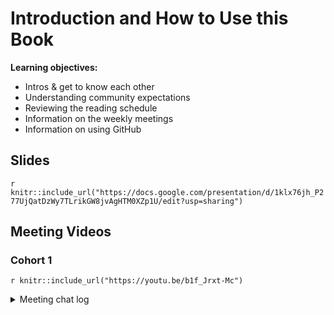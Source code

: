 # Introduction and How to Use this Book

**Learning objectives:**

- Intros & get to know each other
- Understanding community expectations
- Reviewing the reading schedule
- Information on the weekly meetings
- Information on using GitHub

## Slides

`r knitr::include_url("https://docs.google.com/presentation/d/1klx76jh_P277UjQatDzWy7TLrikGW8jvAgHTM0XZp1U/edit?usp=sharing")`

## Meeting Videos

### Cohort 1

`r knitr::include_url("https://youtu.be/b1f_Jrxt-Mc")`

<details>
  <summary> Meeting chat log </summary>
  
```
00:03:53    Morgan Grovenburg:  I saw the book mentioned a DataEdu Slack Channel (https://dataedu.slack.com/). Is that still going/active?

00:05:10    Jon Harmon (jonthegeek):    Yes it is! It's not as active as R4DS, but there are usually discussions happening.

00:05:10    Isabella Velásquez:    Hey Morgan! That’s is actually where the book got started :) There are lots of people on that Slack. I can send an invite link to join if anybody is interested.

00:05:36    Morgan Grovenburg:  Yes I'm interested in an invite!

00:05:40    Rob Lucas:  Me too!

00:06:12    Isabella Velásquez:    Here it is! Let’s work together in Slack! It’s a faster, simpler way to talk shop, share files, and get work done. Join here: https://join.slack.com/t/dataedu/shared_invite/zt-9jkexbww-QxFbexhFoanFicVWaEpyBA

00:16:55    beth.kelly: I prefer the camera too! Sorry.

00:18:23    Isabella Velásquez:    Thanks Beth! Same here, I often feel siloed and I can’t wait to learn from all your work.

00:21:10    Jon Harmon (jonthegeek):    r4ds.io/diseur will take you to the bookdown side of the repo, and allow you to hop over to the GitHub (assuming I set it up correctly)

00:22:04    Layla Bouzoubaa:    John I get a 404

00:22:15    Alyssa Ibarra:  Same here

00:22:47    Ryan Woodbury:  https://github.com/r4ds/bookclub-dsieur

00:23:19    Jon Harmon (jonthegeek):    Hmmm. Evidently it requires https://r4ds.io/dsieur

00:23:35    Jon Harmon (jonthegeek):    ...which might have just solved a bug I've had elsewhere.

00:24:04    Layla Bouzoubaa:    sweeet

00:28:08    beth.kelly: Jon is freezing for everyone else, right?

00:28:12    Morgan Grovenburg:  Yes

00:28:12    Alyssa Ibarra:  I think you’re freezing, Jon

00:28:17    Daniel Jin: Y

00:28:51    Mark LaVenia:   https://github.com/r4ds/bookclub-dsieur

00:29:52    Daniel Jin: 50% this time tho!

00:30:16    Jon Harmon (jonthegeek):    I will talk about this on the Slack evidently 🙃

00:30:28    Isabella Velásquez:    yeah absolutely. Can’t wait to get any feedback!!

00:33:12    Jon Harmon (jonthegeek):    My internet is really bad today, gonna drop off!

00:33:28    Ryan Woodbury:  Thanks for setting this up! See you soon.

00:37:28    Isabella Velásquez:    Yes! And we’ll send a Slack message once we’re done.

00:39:46    Ryan Woodbury:  I listened to a podcast about the Kentucky stats project. It sounded way cool!

00:41:44    beth.kelly: That's great! I'd love to hear about the podcast.

00:42:19    beth.kelly: I love the desks in your background Rob!

00:43:14    Rob Lucas:  Thanks, Beth! They came out of a school in Ohio where my grandfather was a principal.

00:43:28    Isabella Velásquez:    So glad to hear it!!

00:46:12    Michael H:  Ryan E’s podcast About Practice is great

00:46:39    Ryan Woodbury:  ^^ Yes ^^

00:49:38    beth.kelly: So interested in retention in higher ed!

00:51:28    Ryan Woodbury:  Here is the podcast link the “Data Ed Chat”, episode 10 discusses the Kentucky Stats Explorer: https://www.buzzsprout.com/1074286

00:51:45    Ryan Woodbury:  And the “About Practice” podcast with two of the books authors: https://anchor.fm/about-practice/episodes/1-Hypothesis-Testing-for-Kids-is-Basically-Torture-eq0qc6

00:53:48    Morgan Grovenburg:  I think that was everyone

00:54:30    Mark LaVenia:   Thank you! :)

00:54:55    Daniel Jin: Thank you Ryan and Isabella for organizing! Can't wait!

00:55:00    Mark LaVenia:   I'll stick around for that too :)

00:55:13    Marina: This is my first time participating in something like this. Usually, how long do these sessions last?

00:56:01    Ryan Woodbury:  https://www.youtube.com/watch?v=d41oc2OMAuI&feature=youtu.be

00:56:49    Ryan Woodbury:  The sessions are blocked for an hour. However, I have seen some videos from other book clubs that last for 30 minutes. It’ll depend on the week.

00:57:31    Marina: Ok, thanks!

01:08:02    Mark LaVenia:   very helpful. thanks!
```
</details>
